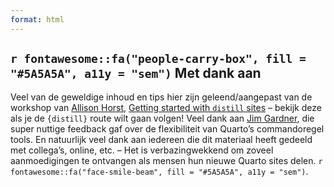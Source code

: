 ```yaml
---
format: html
---
```


## `r fontawesome::fa("people-carry-box", fill = "#5A5A5A", a11y = "sem")` Met dank aan

Veel van de geweldige inhoud en tips hier zijn geleend/aangepast van de workshop van [Allison Horst](https://allisonhorst.github.io/), [Getting started with `distill` sites](https://docs.google.com/document/d/1c0SZiVvp32UTJ9sK_yVjI8ou6pVdFRXsY2236tiTA1c/edit) -- bekijk deze als je de `{distill}` route wilt gaan volgen! Veel dank aan [Jim Gardner](https://github.com/jimgar/jimgar), die super nuttige feedback gaf over de flexibiliteit van Quarto's commandoregel tools. En natuurlijk veel dank aan iedereen die dit materiaal heeft gedeeld met collega's, online, etc. -- Het is verbazingwekkend om zoveel aanmoedigingen te ontvangen als mensen hun nieuwe Quarto sites delen. `r fontawesome::fa("face-smile-beam", fill = "#5A5A5A", a11y = "sem")`.